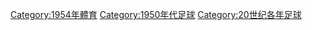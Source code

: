{{portal|Association football}}
{{Commons category|1954 in association football}}
{{Commonscat|1954 in association football}}

[[Category:1954年體育|Category:1954年體育]]
[[Category:1950年代足球|Category:1950年代足球]]
[[Category:20世纪各年足球|Category:20世纪各年足球]]